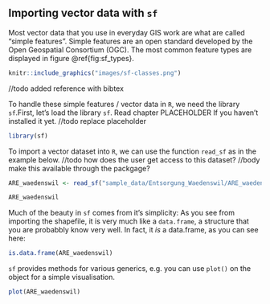 ## Importing vector data with `sf`

Most vector data that you use in everyday GIS work are what are called "simple features". Simple features are an open standard developed by the Open Geospatial Consortium (OGC). The most common feature types are displayed in figure \@ref{fig:sf_types}.


```r
knitr::include_graphics("images/sf-classes.png")
```
//todo added reference with bibtex

To handle these simple features / vector data in `R`, we need the library `sf`.First, let's load the library `sf`. Read chapter PLACEHOLDER If you haven't installed it yet.
//todo replace placeholder

```r
library(sf)
```

To import a vector dataset into `R`, we can use the function `read_sf` as in the example below. 
//todo how does the user get access to this dataset? 
//body make this available through the packgage?
```r

ARE_waedenswil <- read_sf("sample_data/Entsorgung_Waedenswil/ARE_waedenswil.shp")

ARE_waedenswil
```

Much of the beauty in `sf` comes from it's simplicity: As you see from importing the shapefile, it is very much like a `data.frame`, a structure that you are probabbly know very well. In fact, it *is* a data.frame, as you can see here:

```r
is.data.frame(ARE_waedenswil)
```

`sf` provides methods for various generics, e.g. you can use `plot()` on the object for a simple visualisation.

```r
plot(ARE_waedenswil)
```

